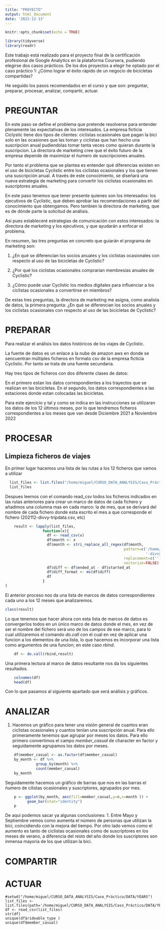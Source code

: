 ```yaml
---
title: "PROYECTO"
output: html_document
date: '2022-12-13'
---
```


```r
knitr::opts_chunk$set(echo = TRUE)
```



```r
library(tidyverse)
library(readr)
```

Este trabajo está realizado para el proyecto final de la certificación profesional de Google Analytics en la plataforma Coursera, pudiendo elegirse dos casos prácticos. De los dos proyectos a elegir he optado por el caso práctico 1: ¿Cómo lograr el éxito rápido de un negocio de bicicletas compartidas?

He seguido los pasos recomendados en el curso y que son: preguntar, preparar, procesar, analizar, compartir, actuar.

# PREGUNTAR

En este paso se define el problema que pretende resolverse para entender plenamente las expectativas de los interesados. La empresa ficticia Ciclystic tiene dos tipos de clientes: ciclistas ocasionales que pagan la bici solo en las ocasiones que las toman y ciclistas que han hecho una suscripcion anual pudiendolas tomar tanta veces como quieran durante la suscripcion. La directora de marketing cree que el éxito futuro de la empresa depende de maximizar el ńumero de suscripciones anuales.

Por tanto el problema que se plantea es entender qué diferencias existen en el uso de bicicletas Cyclistic entre los ciclistas ocasionales y los que tienen una suscripción anual. A través de este conocimiento, se diseñará una nueva estrategia de marketing para convertir los ciclistas ocasionales en suscriptores anuales.

En este paso tenemos que tener presente quienes son los interesados: los ejecutivos de Cyclistic, que deben aprobar las recomendaciones a partir del conocimiento que obtengamos. Pero tambien la directora de marketing, que es de dónde parte la solicitud de análisis.

Así pues estableceré estrategias de comunicación con estos interesados: la directora de marketing y los ejecutivos, y que ayudarán a enfocar el problema.

En resumen, las tres preguntas en concreto que guiarán el programa de marketing son:

1. ¿En qué se diferencian los socios anuales y los ciclistas ocasionales con respecto al uso de las bicicletas de Cyclistic?

2. ¿Por qué los ciclistas ocasionales comprarían membresías anuales de Cyclistic?

3. ¿Cómo puede usar Cyclistic los medios digitales para influenciar a los ciclistas ocasionales a convertirse en miembros?

De estas tres preguntas, la directora de marketing me asigna, como analista de datos, la primera pregunta:
¿En qué se diferencian los socios anuales y los ciclistas ocasionales con respecto al uso de las bicicletas de Cyclistic?

# PREPARAR

Para realizar el análisis los datos históricos de los viajes de Cyclistic.

La fuente de datos es un enlace a la nube de amazon aws en donde se sencuentran múltiples ficheros en formato csv de la empresa ficticia Cyclistic. Por tanto se trata de una fuente secundaria.

Hay tres tipos de ficheros con dos diferente clases de datos:

En el primero estan los datos correspondientes a los trayectos que se realizan en las bicicletas.
En el segundo, los datos correspondientes a las estaciones donde estan colocadas las bicicletas.

Para este ejercicio y tal y como se indica en las instrucciones se utilizaran los datos de los 12 últimos meses, por lo que tendremos ficheros correspondientes a los meses que van desde Diciembre 2021 a Noviembre 2022





# PROCESAR

## Limpieza ficheros de viajes 

En primer lugar hacemos una lista de las rutas a los 12 ficheros que vamos a utilizar

```r
  list_files <- list.files("/home/miguel/CURSO_DATA_ANALYSIS/Caso_Práctico/DATA_12MONTHS", full.names= TRUE)
  list_files
```

Despues leemos con el comando read_csv todos los ficheros indicados en las rutas anteriores para crear un marco de datos de cada fichero y añadimos una columna mas en cada marco: la de mes, que se derivará del nombre de cada fichero donde esta escrito el mes a que corresponde el fichero (202112-divvy-tripdata.csv, etc)

```r
    result <- lapply(list_files,
                 function(x){
                   df <- read_csv(x)
                   df$month <- x
                   df$month <- stri_replace_all_regex(df$month,
                                                      pattern=c('/home/miguel/CURSO_DATA_ANALYSIS/Caso_Práctico/DATA_12MONTHS/',   
                                                                '-divvy-tripdata.csv','-divvy-publictripdata.csv'),
                                                      replacement=c('', '', '' ),
                                                      vectorize=FALSE)
                   df$diff <- df$ended_at - df$started_at
                   df$diff_format <- ms(df$diff)
                   df
                 }
)
```
El anterior proceso nos da una lista de marcos de datos correspondientes cada uno a los 12 meses que analizaremos.

```r
class(result)
```
Lo que tenemos que hacer ahora con esta lista de marcos de datos es convergerlos todos en un único marco de datos donde el mes, en vez de ser el nombre del fichero será uno de los campos de ese marco, para lo cual utilizaremos el comando *do.call* con el cual en vez de aplicar una funcion a los elementos de una lista, lo que hacemos es incorporar una lista como argumentos de una funcion; en este caso *rbind*.

```r
    df <- do.call(rbind,result)
```

Una primera lectura al marco de datos resultante nos da los siguientes resultados.

```r
    colnames(df)
    head(df)
```

Con lo que pasamos al siguiente apartado que será análisis y gráficos.

# ANALIZAR

1. Hacemos un gráfico para tener una visión general de cuantos eran ciclistas ocasionales y cuantos tenían una suscripción anual.
Para ello primeramente tenemos que agrupar por meses los datos. Para ello primero convertimos el campo *member_casual* de character en factor y seguidamente agrupamos los datos por meses.

```r
    df$member_casual <- as.factor(df$member_casual)
    by_month <- df %>%
              group_by(month) %>%
              count(member_casual)
    by_month
```

Seguidamente hacemos un gráfico de barras que nos en las barras el ńumero de cilistas ocasionales y suscriptores, agrupados por mes.

```r
    p <- ggplot(by_month, aes(fill=member_casual,y=n,x=month )) +
          geom_bar(stat="identity")
    p
```
De aqui podemos sacar ya algunas conclusiones:
1. Entre Mayo y Septiembre vemos como aumenta el número de personas que utilizan la bici, coincidiendo con la mejora del tiempo.
Por otro lado vemos como el aumento es tanto de ciclistas ocasionales como de suscriptores en los meses de verano, a diferencia del resto del año donde los suscriptores son inmensa mayoria de los que utilizan la bici.

# COMPARTIR

# ACTUAR

```
#setwd("/home/miguel/CURSO_DATA_ANALYSIS/Caso_Práctico/DATA/YEARS")
list_files <-list.files(path='/home/miguel/CURSO_DATA_ANALYSIS/Caso_Práctico/DATA/YEARS') 
df <- read_csv(list_files)
str(df)
unique(df$rideable_type )
unique(df$member_casual)
  
```
